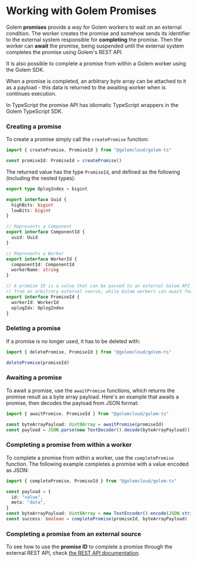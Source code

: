 
# Working with Golem Promises

Golem **promises** provide a way for Golem workers to wait on an external condition. The worker creates the promise and somehow sends its identifier to the external system responsible for **completing** the promise. Then the worker can **await** the promise, being suspended until the external system completes the promise using Golem's REST API.

It is also possible to complete a promise from within a Golem worker using the Golem SDK.

When a promise is completed, an arbitrary byte array can be attached to it as a payload - this data is returned to the awaiting worker when is continues execution.

In TypeScript the promise API has idiomatic TypeScript wrappers in the Golem TypeScript SDK.

### Creating a promise

To create a promise simply call the `createPromise` function:

```typescript
import { createPromise, PromiseId } from "@golemcloud/golem-ts"

const promiseId: PromiseId = createPromise()
```

The returned value has the type `PromiseId`, and defined as the following (including the nested types):

```typescript
export type OplogIndex = bigint

export interface Uuid {
  highBits: bigint
  lowBits: bigint
}

// Represents a Component
export interface ComponentId {
  uuid: Uuid
}

// Represents a Worker
export interface WorkerId {
  componentId: ComponentId
  workerName: string
}

// A promise ID is a value that can be passed to an external Golem API to complete that promise
// from an arbitrary external source, while Golem workers can await for this completion.
export interface PromiseId {
  workerId: WorkerId
  oplogIdx: OplogIndex
}
```

### Deleting a promise

If a promise is no longer used, it has to be deleted with:

```typescript
import { deletePromise, PromiseId } from "@golemcloud/golem-ts"

deletePromise(promiseId)
```

### Awaiting a promise

To await a promise, use the `awaitPromise` functions, which returns the promise result as a byte array payload.
Here's an example that awaits a promise, then decodes the payload from JSON format:

```typescript
import { awaitPromise, PromiseId } from "@golemcloud/golem-ts"

const byteArrayPayload: Uint8Array = awaitPromise(promiseId)
const payload = JSON.parse(new TextDecoder().decode(byteArrayPayload))
```

### Completing a promise from within a worker

To complete a promise from within a worker, use the `completePromise` function.
The following example completes a promise with a value encoded as JSON:

```typescript
import { completePromise, PromiseId } from "@golemcloud/golem-ts"

const payload = {
  id: "value",
  meta: "data",
}
const byteArrayPayload: Uint8Array = new TextEncoder().encode(JSON.stringify(payload))
const success: boolean = completePromise(promiseId, byteArrayPayload)
```

### Completing a promise from an external source

To see how to use the **promise ID** to complete a promise through the external REST API, check [the REST API documentation](/rest-api).
